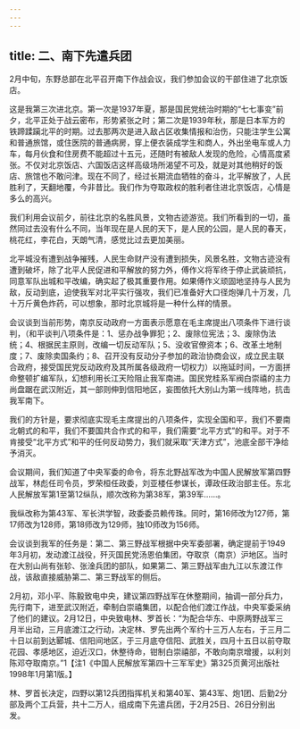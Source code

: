 ```yaml
---
---
---
```

title: 二、南下先遣兵团
---




2月中旬，东野总部在北平召开南下作战会议，我们参加会议的干部住进了北京饭店。

这是我第三次进北京。第一次是1937年夏，那是国民党统治时期的“七七事变”前夕，北平正处于战云密布，形势紧张之时；第二次是1939年秋，那是日本军方的铁蹄蹂躏北平的时期。过去那两次是进入敌占区收集情报和治伤，只能注学生公寓和普通旅馆，或住医院的普通病房，穿上便衣装成学生和商人，外出坐电车或人力车，每月伙食和住房费不能超过十五元，还随时有被敌人发现的危险，心情高度紧张。不仅对北京饭店、六国饭店这样高级场所渴望不可及，就是对其他稍好的饭店、旅馆也不敢问津。现在不同了，经过长期流血牺牲的奋斗，北平解放了，人民胜利了，天翻地覆，今非昔比。我们作为夺取政权的胜利者住进北京饭店，心情是多么的高兴。

我们利用会议前夕，前往北京的名胜风景，文物古迹游览。我们所看到的一切，虽然同过去没有什么不同，当年现在是人民的天下，是人民的公园，是人民的春天，桃花红，李花白，天朗气清，感觉比过去更加美丽。

北平城没有遭到战争摧残，人民生命财产没有遭到损失，风景名胜，文物古迹没有遭到破坏，除了北平人民促进和平解放的努力外，傅作义将军终于停止武装顽抗，同意军队出城和平改编，确实起了极其重要作用。如果傅作义顽固地坚持与人民为敌，反动到底，迫使我军对北平实行强攻，我们已准备好大口径炮弹几十万发，几十万斤黄色炸药，可以想象，那时北京城将是一种什么样的情景。

会议谈到当前形势，南京反动政府一方面表示愿意在毛主席提出八项条件下进行谈判，（和平谈判八项条件是：1、惩办战争罪犯；2、废除位宪法；3、废除伪法统；4、根据民主原则，改编一切反动军队；5、没收官僚资本；6、改革土地制度；7、废除卖国条约；8、召开没有反动分子参加的政治协商会议，成立民主联合政府，接受国民党反动政府及其所属各级政府一切权力）以拖延时间，一方面拼命整顿扩编军队，幻想利用长江天险阻止我军南进。国民党桂系军阀白崇禧的主力尚盘踞在武汉附近，其一部则伸到信阳地区，妄图依托大别山为第一线阵地，抗击我军南下。

我们的方针是，要求彻底实现毛主席提出的八项条件，实现全国和平，我们不要南北朝式的和平，我们不要国共合作式的和平，我们需要“北平方式”的和平。对于不肯接受“北平方式”和平的任何反动势力，我们就采取“天津方式”，池底全部干净给予消灭。

会议期间，我们知道了中央军委的命令，将东北野战军改为中国人民解放军第四野战军，林彪任司令员，罗荣桓任政委，刘亚楼任参谋长，谭政任政治部主任。东北人民解放军第1至第12纵队，顺次改称为第38军，第39军……。

我纵改称为第43军、军长洪学智，政委委员赖传珠。同时，第16师改为127师，第17师改为128师，第18师改为129师，独10师改为156师。

会议谈到我军的任务是：第二、第三野战军根据中央军委部署，确定提前于1949年3月初，发动渡江战役，歼灭国民党汤恩伯集团，夺取京（南京）沪地区。当时在大别山尚有张轸、张淦兵团的部队，如果第二、第三野战军由九江以东渡江作战，该敌直接威胁第二、第三野战军的侧后。

2月初，邓小平、陈毅致电中央，建议第四野战军在休整期间，抽调一部分兵力，先行南下，进至武汉附近，牵制白崇禧集团，以配合他们渡江作战，中央军委采纳了他们的建议。2月12日，中央致电林、罗首长：“为配合华东、中原两野战军三月半出动，三月底渡江之行动，决定林、罗先出两个军约十三万人左右，于三月二十日以前到达郾城、信阳间地区，于三月底夺信阳、武胜关，四月十五日以前夺取花园、孝感地区，迫近汉口，休整待命，钳制白崇禧部，不敢向南京增援，以利刘陈邓夺取南京。”1【注1《中国人民解放军第四十三军军史》第325页黄河出版社1998年1月第1版。】

林、罗首长决定，四野以第12兵团指挥机关和第40军、第43军、炮1团、后勤2分部及两个工兵营，共十二万人，组成南下先遣兵团，于2月25日、26日分别出发。